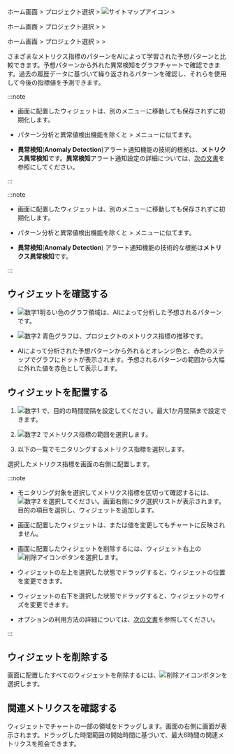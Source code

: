 <InDoc product="java,php,python,nodejs,dotnet,golang">

ホーム画面 &gt; プロジェクト選択 &gt; ![サイトマップアイコン](/img/ic-sitemap.svg) <Cmdname sid="sitemap" className="uitext" /> &gt; <Cmdname sid="tag_count_anomaly_detection" className="uitext" />

</InDoc>

<InDoc product="postgresql,mysql,oracle,mssql,mssql-v1,tibero,cubrid,altibase,redis,mongodb,server,kubernetes">

ホーム画面 &gt; プロジェクト選択 &gt; <Cmdname sid="analysis" className="uitext" /> &gt; <Cmdname sid="tag_count_anomaly_detection" className="uitext" />

</InDoc>

<InDoc product='amazon-cloudwatch,amazon-ecs,azure,ncloud'>

ホーム画面 &gt; プロジェクト選択 &gt; <Cmdname sid="metrics" className="uitext" /> &gt; <Cmdname sid="tag_count_anomaly_detection" className="uitext" />

</InDoc>

さまざまなメトリクス指標のパターンをAIによって学習された予想パターンと比較できます。予想パターンから外れた異常検知をグラフチャートで確認できます。過去の履歴データに基づいて繰り返されるパターンを確認し、それらを使用して今後の指標値を予測できます。

<Xclude product='amazon-cloudwatch,amazon-ecs,azure,oracle-cloud,ncloud'>

:::note

- 画面に配置したウィジェットは、別のメニューに移動しても保存されずに初期化します。

- パターン分析と異常値検出機能を除くと<Cmdname sid="analysis" className="uitext" /> &gt; <Cmdname sid="tag_count_chart" className="uitext" />メニューに似てます。

- **異常検知**(**Anomaly Detection**)アラート通知機能の技術的根拠は、**メトリクス異常検知**です。**異常検知**アラート通知設定の詳細については、[次の文書](set-event-detect-anomal)を参照にしてください。

:::

</Xclude>

<InDoc product='amazon-cloudwatch,amazon-ecs,azure,oracle-cloud,ncloud'>

:::note

- 画面に配置したウィジェットは、別のメニューに移動しても保存されずに初期化します。

- パターン分析と異常値検出機能を除くと<Cmdname sid="analysis" className="uitext" /> &gt; <Cmdname sid="tag_count_chart" className="uitext" />メニューに似てます。

- **異常検知**(**Anomaly Detection**) アラート通知機能の技術的な根拠は**メトリクス異常検知**です。 

:::

</InDoc>

## ウィジェットを確認する

<ImgLang img='metrics-detect-abnormal.png' desc='メトリクス異常検知' />

- ![数字1](/img/number-01.png)明るい色のグラフ領域は、AIによって分析した予想されるパターンです。 

- ![数字2](/img/number-02.png) <span class='normal'>青色</span>グラフは、プロジェクトのメトリクス指標の推移です。

- AIによって分析された予想パターンから外れると<span class='slow'>オレンジ色と</span>、<span class='vslow'>赤色</span>のステップでグラフにドットが表示されます。予想されるパターンの範囲から大幅に外れた値を<span class='vslow'>赤色</span>として表示します。

## ウィジェットを配置する

<ImgLang img='metrics-detect-abnormal-set-widget.png' desc='メトリクス異常検知' />

1. ![数字1](/img/number-01.png) <Cmdname sid="time" className="uitext" />で、目的の時間間隔を設定してください。最大1か月間隔まで設定できます。

2. ![数字2](/img/number-02.png) <Cmdname sid="filter" className="uitext" />でメトリクス指標の範囲を選択します。

3. 以下の一覧でモニタリングするメトリクス指標を選択します。

選択したメトリクス指標を画面の右側に配置します。

:::note

- モニタリング対象を選択してメトリクス指標を区切って確認するには、![数字2](/img/number-02.png) <Cmdname sid="tag" className="uitext" />を選択してください。画面右側にタグ選択リストが表示されます。目的の項目を選択し、ウィジェットを追加します。

- 画面に配置したウィジェットは、<Cmdname sid="time" className="uitext" />または<Cmdname sid="tag" className="uitext" />値を変更してもチャートに反映されません。

- 画面に配置したウィジェットを削除するには、ウィジェット右上の![削除アイコン](/img/ico-remove.svg)ボタンを選択します。

- ウィジェットの左上を選択した状態でドラッグすると、ウィジェットの位置を変更できます。

- ウィジェットの右下を選択した状態でドラッグすると、ウィジェットのサイズを変更できます。

- <Cmdname sid="time" className="uitext" />オプションの利用方法の詳細については、[次の文書](usage-ui#timeselector)を参照してください。

:::

## ウィジェットを削除する

画面に配置したすべてのウィジェットを削除するには、![削除アイコン](/img/ico-trash.svg)<Cmdname sid="BTN06884" className="uitext" />ボタンを選択します。

## 関連メトリクスを確認する

<ImgLang img='metrics-detect-anormal-details.png' desc='メトリクス異常検知' />

ウィジェットでチャートの一部の領域をドラッグします。画面の右側に<Cmdname sid="TTL08102" className="uitext" />画面が表示されます。ドラッグした時間範囲の開始時間に基づいて、最大6時間の関連メトリクスを照会できます。
